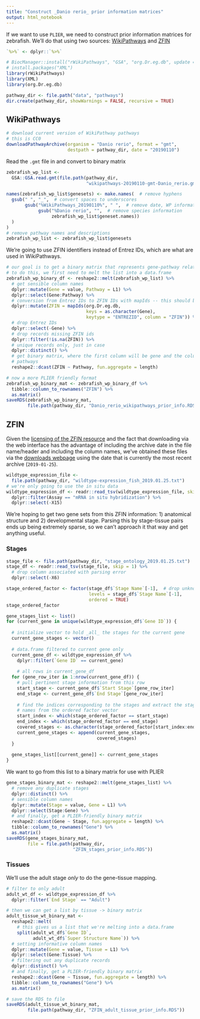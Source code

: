 ```yaml
---
title: "Construct _Danio rerio_ prior information matrices"
output: html_notebook
---
```


If we want to use `PLIER`, we need to construct prior information matrices
for zebrafish.
We'll do that using two sources: 
[WikiPathways](https://www.wikipathways.org/index.php/WikiPathways) and 
[ZFIN](https://zfin.org/)

```r
`%>%` <- dplyr::`%>%`
```

```r
# BiocManager::install("rWikiPathways", "GSA", "org.Dr.eg.db", update = FALSE)
# install.packages("XML")
library(rWikiPathways)
library(XML)
library(org.Dr.eg.db)
```

```r
pathway_dir <- file.path("data", "pathways")
dir.create(pathway_dir, showWarnings = FALSE, recursive = TRUE)
```

## WikiPathways

```r
# download current version of WikiPathway pathways
# this is CC0
downloadPathwayArchive(organism = "Danio rerio", format = "gmt",
                       destpath = pathway_dir, date = "20190110")
```

Read the `.gmt` file in and convert to binary matrix

```r
zebrafish_wp_list <- 
  GSA::GSA.read.gmt(file.path(pathway_dir, 
                              "wikipathways-20190110-gmt-Danio_rerio.gmt"))
```

```r
names(zebrafish_wp_list$genesets) <- make.names(  # remove hyphens
  gsub(" ", "_",  # convert spaces to underscores
       gsub("%WikiPathways_20190110%", " ",  # remove date, WP information 
            gsub("%Danio rerio", "",  # remove species information
                 zebrafish_wp_list$geneset.names))
  )
)
# remove pathway names and descriptions
zebrafish_wp_list <- zebrafish_wp_list$genesets
```

We're going to use ZFIN identifiers instead of Entrez IDs, which are what are
used in WikiPathways.

```r
# our goal is to get a binary matrix that represents gene-pathway relationships
# to do this, we first need to melt the list into a data.frame
zebrafish_wp_binary_df <- reshape2::melt(zebrafish_wp_list) %>%
  # get sensible column names
  dplyr::mutate(Gene = value, Pathway = L1) %>%
  dplyr::select(Gene:Pathway) %>%
  # conversion from Entrez IDs to ZFIN IDs with mapIds -- this should be 1:1
  dplyr::mutate(ZFIN = mapIds(org.Dr.eg.db, 
                              keys = as.character(Gene), 
                              keytype = "ENTREZID", column = "ZFIN")) %>%
  # drop Entrez IDs
  dplyr::select(-Gene) %>%
  # drop records missing ZFIN ids
  dplyr::filter(!is.na(ZFIN)) %>%
  # unique records only, just in case
  dplyr::distinct() %>%
  # get binary matrix, where the first column will be gene and the columns are
  # pathways
  reshape2::dcast(ZFIN ~ Pathway, fun.aggregate = length)
```

```r
# now a more PLIER friendly format
zebrafish_wp_binary_mat <- zebrafish_wp_binary_df %>%
  tibble::column_to_rownames("ZFIN") %>%
  as.matrix()
saveRDS(zebrafish_wp_binary_mat, 
        file.path(pathway_dir, "Danio_rerio_wikipathways_prior_info.RDS"))
```

## ZFIN

Given the [licensing of the ZFIN resource](https://zfin.org/warranty.html) and 
the fact that downloading via the web interface has the advantage of including 
the archive date in the file name/header and including the column names, we've 
obtained these files via the 
[downloads webpage](https://zfin.org/downloads/archive/2019.01.25) using the
date that is currently the most recent archive (`2019-01-25`).


```r
wildtype_expression_file <- 
  file.path(pathway_dir, "wildtype-expression_fish_2019.01.25.txt")
# we're only going to use the in situ data
wildtype_expression_df <- readr::read_tsv(wildtype_expression_file, skip = 1) %>%
  dplyr::filter(Assay == "mRNA in situ hybridization") %>%
  dplyr::select(-X15)
```

We're hoping to get two gene sets from this ZFIN information: 1) anatomical
structure and 2) developmental stage.
Parsing this by stage-tissue pairs ends up being extremely sparse, so we can't
approach it that way and get anything useful.

### Stages

```r
stage_file <- file.path(pathway_dir, "stage_ontology_2019.01.25.txt")
stage_df <- readr::read_tsv(stage_file, skip = 1) %>%
  # drop column associated with parsing error
  dplyr::select(-X6)
```

```r
stage_ordered_factor <- factor(stage_df$`Stage Name`[-1],  # drop unknown
                               levels = stage_df$`Stage Name`[-1],
                               ordered = TRUE)
stage_ordered_factor
```
```r
gene_stages_list <- list()
for (current_gene in unique(wildtype_expression_df$`Gene ID`)) {
  
  # initialize vector to hold _all_ the stages for the current gene
  current_gene_stages <- vector()
  
  # data.frame filtered to current gene only
  current_gene_df <- wildtype_expression_df %>%
    dplyr::filter(`Gene ID` == current_gene)
  
    # all rows in current_gene_df
  for (gene_row_iter in 1:nrow(current_gene_df)) {
    # pull pertinent stage information from this row
    start_stage <- current_gene_df$`Start Stage`[gene_row_iter]
    end_stage <- current_gene_df$`End Stage`[gene_row_iter]
    
    # find the indices corresponding to the stages and extract the stage
    # names from the ordered factor vector
    start_index <- which(stage_ordered_factor == start_stage)
    end_index <- which(stage_ordered_factor == end_stage)
    covered_stages <- as.character(stage_ordered_factor[start_index:end_index])
    current_gene_stages <- append(current_gene_stages,
                                  covered_stages)
  }
  
  gene_stages_list[[current_gene]] <- current_gene_stages
}
```

We want to go from this list to a binary matrix for use with PLIER

```r
gene_stages_binary_mat <- reshape2::melt(gene_stages_list) %>%
  # remove any duplicate stages
  dplyr::distinct() %>%
  # sensible column names
  dplyr::mutate(Stage = value, Gene = L1) %>%
  dplyr::select(Stage:Gene) %>%
  # and finally, get a PLIER-friendly binary matrix
  reshape2::dcast(Gene ~ Stage, fun.aggregate = length) %>%
  tibble::column_to_rownames("Gene") %>%
  as.matrix()
saveRDS(gene_stages_binary_mat,
        file = file.path(pathway_dir, 
                         "ZFIN_stages_prior_info.RDS"))
```

### Tissues

We'll use the adult stage _only_ to do the gene-tissue mapping.

```r
# filter to only adult
adult_wt_df <- wildtype_expression_df %>%
  dplyr::filter(`End Stage` == "Adult")

# then we can get a list by tissue -> binary matrix
adult_tissue_wt_binary_mat <- 
  reshape2::melt(
    # this gives us a list that we're melting into a data.frame
    split(adult_wt_df$`Gene ID`,
          adult_wt_df$`Super Structure Name`)) %>%
  # setting informative column names
  dplyr::mutate(Gene = value, Tissue = L1) %>%
  dplyr::select(Gene:Tissue) %>%
  # filtering out any duplicate records
  dplyr::distinct() %>%
  # and finally, get a PLIER-friendly binary matrix
  reshape2::dcast(Gene ~ Tissue, fun.aggregate = length) %>%
  tibble::column_to_rownames("Gene") %>%
  as.matrix()

# save the RDS to file
saveRDS(adult_tissue_wt_binary_mat, 
        file.path(pathway_dir, "ZFIN_adult_tissue_prior_info.RDS"))
```

